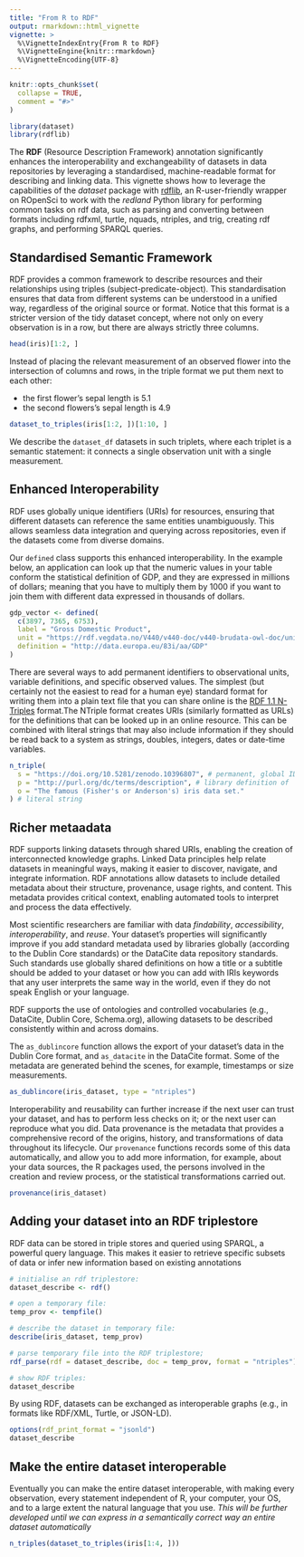 ```yaml
---
title: "From R to RDF"
output: rmarkdown::html_vignette
vignette: >
  %\VignetteIndexEntry{From R to RDF}
  %\VignetteEngine{knitr::rmarkdown}
  %\VignetteEncoding{UTF-8}
---
```


```r
knitr::opts_chunk$set(
  collapse = TRUE,
  comment = "#>"
)
```

```r
library(dataset)
library(rdflib)
```

The **RDF** (Resource Description Framework) annotation significantly enhances the interoperability and exchangeability of datasets in data repositories by leveraging a standardised, machine-readable format for describing and linking data. This vignette shows how to leverage the capabilities of the _dataset_ package with [rdflib](https://docs.ropensci.org/rdflib/index.html), an R-user-friendly wrapper on ROpenSci to work with the _redland_ Python library for performing common tasks on rdf data, such as parsing and converting between formats including rdfxml, turtle, nquads, ntriples, and trig, creating rdf graphs, and performing SPARQL queries.

## Standardised Semantic Framework
RDF provides a common framework to describe resources and their relationships using triples (subject-predicate-object). This standardisation ensures that data from different systems can be understood in a unified way, regardless of the original source or format.  Notice that this format is a stricter version of the tidy dataset concept, where not only on every observation is in a row, but there are always strictly three columns.

```r
head(iris)[1:2, ]
```
Instead of placing the relevant measurement of an observed flower into the intersection of columns and rows, in the triple format we put them next to each other: 

- the first flower's sepal length is 5.1
- the second flowers's sepal length is 4.9


```r
dataset_to_triples(iris[1:2, ])[1:10, ]
```
We describe the `dataset_df` datasets in such triplets, where each triplet is a semantic statement: it connects a single observation unit with a single measurement.

##  Enhanced Interoperability
RDF uses globally unique identifiers (URIs) for resources, ensuring that different datasets can reference the same entities unambiguously. This allows seamless data integration and querying across repositories, even if the datasets come from diverse domains.

Our `defined` class supports this enhanced interoperability. In the example below, an application can look up that the numeric values in your table conform the statistical definition of GDP, and they are expressed in millions of dollars; meaning that you have to multiply them by 1000 if you want to join them with different data expressed in thousands of dollars. 

```r
gdp_vector <- defined(
  c(3897, 7365, 6753),
  label = "Gross Domestic Product",
  unit = "https://rdf.vegdata.no/V440/v440-doc/v440-brudata-owl-doc/unit_MillionUSD.html",
  definition = "http://data.europa.eu/83i/aa/GDP"
)
```

There are several ways to add permanent identifiers to observational units, variable definitions, and specific observed values. The simplest (but certainly not the easiest to read for a human eye) standard format for writing them into a plain text file that you can share online is the [RDF 1.1 N-Triples](https://www.w3.org/TR/n-triples/) format.The NTriple format creates URIs (similarly formatted as URLs) for the definitions that can be looked up in an online resource. This can be combined with literal strings that may also include information if they should be read back to a system as strings, doubles, integers, dates or date-time variables.

```r
n_triple(
  s = "https://doi.org/10.5281/zenodo.10396807", # permanent, global ID of the dataset
  p = "http://purl.org/dc/terms/description", # library definition of 'description'
  o = "The famous (Fisher's or Anderson's) iris data set."
) # literal string
```
## Richer metaadata
RDF supports linking datasets through shared URIs, enabling the creation of interconnected knowledge graphs. Linked Data principles help relate datasets in meaningful ways, making it easier to discover, navigate, and integrate information. RDF annotations allow datasets to include detailed metadata about their structure, provenance, usage rights, and content. This metadata provides critical context, enabling automated tools to interpret and process the data effectively.

Most scientific researchers are familiar with data *findability*, *accessibility*, *interoperability*, and *reuse*. Your dataset's properties will significantly improve if you add standard metadata used by libraries globally (according to the Dublin Core standards) or the DataCite data repository standards. Such standards use globally shared definitions on how a title or a subtitle should be added to your dataset or how you can add with IRIs keywords that any user interprets the same way in the world, even if they do not speak English or your language.

RDF supports the use of ontologies and controlled vocabularies (e.g., DataCite, Dublin Core, Schema.org), allowing datasets to be described consistently within and across domains.

The `as_dublincore` function allows the export of your dataset's data in the Dublin Core format, and `as_datacite` in the DataCite format. Some of the metadata are generated behind the scenes, for example, timestamps or size measurements.

```r
as_dublincore(iris_dataset, type = "ntriples")
```

Interoperability and reusability can further increase if the next user can trust your dataset, and has to perform less checks on it; or the next user can reproduce what you did. Data provenance is the metadata that provides a comprehensive record of the origins, history, and transformations of data throughout its lifecycle. Our `provenance` functions records some of this data automatically, and allow you to add more information, for example, about your data sources, the R packages used, the persons involved in the creation and review process, or the statistical transformations carried out.

```r
provenance(iris_dataset)
```
## Adding your dataset into an RDF triplestore
 
RDF data can be stored in triple stores and queried using SPARQL, a powerful query language.
This makes it easier to retrieve specific subsets of data or infer new information based on existing annotations


```r
# initialise an rdf triplestore:
dataset_describe <- rdf()

# open a temporary file:
temp_prov <- tempfile()

# describe the dataset in temporary file:
describe(iris_dataset, temp_prov)

# parse temporary file into the RDF triplestore;
rdf_parse(rdf = dataset_describe, doc = temp_prov, format = "ntriples")

# show RDF triples:
dataset_describe
```

By using RDF, datasets can be exchanged as interoperable graphs (e.g., in formats like RDF/XML, Turtle, or JSON-LD).

```r
options(rdf_print_format = "jsonld")
dataset_describe
```
## Make the entire dataset interoperable

Eventually you can make the entire dataset interoperable, with making every observation, every statement independent of R, your computer, your OS, and to a large extent the natural language that you use. _This will be further developed until we can express in a semantically correct way an entire dataset automatically_ 

```r
n_triples(dataset_to_triples(iris[1:4, ]))
```

